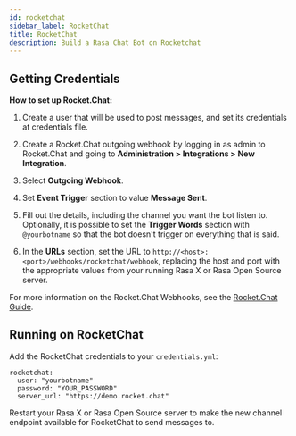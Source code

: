 ```yaml
---
id: rocketchat
sidebar_label: RocketChat
title: RocketChat
description: Build a Rasa Chat Bot on Rocketchat
---
```


## Getting Credentials

**How to set up Rocket.Chat:**

1. Create a user that will be used to post messages, and set its
   credentials at credentials file.

2. Create a Rocket.Chat outgoing webhook by logging in as admin to
   Rocket.Chat and going to
   **Administration > Integrations > New Integration**.

3. Select **Outgoing Webhook**.

4. Set **Event Trigger** section to value **Message Sent**.

5. Fill out the details, including the channel you want the bot
   listen to. Optionally, it is possible to set the
   **Trigger Words** section with `@yourbotname` so that the bot
   doesn't trigger on everything that is said.

6. In the **URLs** section, set the URL to 
   `http://<host>:<port>/webhooks/rocketchat/webhook`, replacing
   the host and port with the appropriate values from your running Rasa X or Rasa Open Source server.

For more information on the Rocket.Chat Webhooks, see the
[Rocket.Chat Guide](https://docs.rocket.chat/guides/administrator-guides/integrations).

## Running on RocketChat

Add the RocketChat credentials to your `credentials.yml`:

```yaml-rasa
rocketchat:
  user: "yourbotname"
  password: "YOUR_PASSWORD"
  server_url: "https://demo.rocket.chat"
```


Restart your Rasa X or Rasa Open Source server
to make the new channel endpoint available for RocketChat to send messages to.
